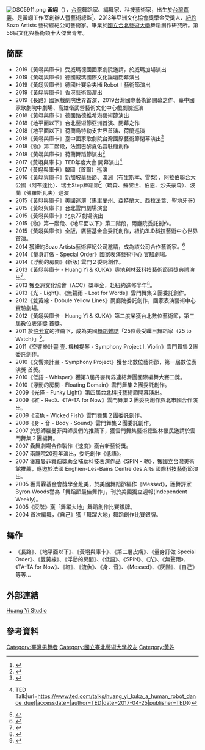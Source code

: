 {{otheruses|黃翊}}
[[File:DSC5911.png|thumb]]
'''黃翊'''（{{bd|1983年|10月26日|||catIdx=H黃}}），[[台灣|台灣]]舞蹈家、編舞家、科技藝術家，出生於[[台灣|台灣]][[嘉義|嘉義]]。是黃翊工作室創辦人暨藝術總監<ref>{{Cite web|url=http://www.huangyi.tw|title=黃翊工作室網站|accessdate=|author=|date=|publisher=}}</ref>、2013年亞洲文化協會獎學金受獎人、[[紐約|紐約]] Sozo Artists 藝術經紀公司藝術家。畢業於[[國立台北藝術大學|國立台北藝術大學]]舞蹈創作研究所。第56屆文化與藝術類十大傑出青年。

==簡歷==
*2019《黃翊與庫卡》受威瑪德國國家劇院邀請，於威瑪加場演出
*2019《黃翊與庫卡》德國威瑪國際文化論壇閉幕演出
*2019《黃翊與庫卡》德國杜賽朵夫Hi Robot！藝術節演出
*2019《黃翊與庫卡》香港藝術節演出
*2019《長路》國家戲劇院世界首演，2019台灣國際藝術節開幕之作、臺中國家歌劇院中劇場、高雄衛武營藝術文化中心戲劇院巡演
*2018《黃翊與庫卡》德國路德維希港藝術節演出
*2018《地平面以下》台北藝術節亞洲首演、閉幕之作
*2018《地平面以下》荷蘭烏特勒支世界首演、荷蘭巡演
*2018《黃翊與庫卡》臺中國家歌劇院台灣國際藝術節閉幕演出<ref>{{cite web|url=https://www.npac-ntt.org/npacnttprogram?uid=14&pid=425|title=存档副本|access-date=2018-08-17|archive-url=https://web.archive.org/web/20180817124837/https://www.npac-ntt.org/npacnttprogram?uid=14&pid=425|archive-date=2018-08-17|dead-url=yes}}</ref>
*2018《物》第二階段，法國巴黎夏佑宮駐館創作
*2018《黃翊與庫卡》荷蘭舞蹈節演出<ref>{{cite web |url=https://www.holland-dance.com/en/performance/huang-yi-kuka/}}</ref>
*2017《黃翊與庫卡》TED年度大會 開幕演出<ref>{{Cite web|title=Huang Yi & KUKA: A human-robot dance duet {{!}} TED Talk|url=https://www.ted.com/talks/huang_yi_kuka_a_human_robot_dance_duet|accessdate=|author=TED|date=2017-04-25|publisher=TED}}</ref>
*2017《黃翊與庫卡》韓國（首爾）巡演
*2016《黃翊與庫卡》新加坡華藝節、澳洲（布里斯本、雪梨）、阿拉伯聯合大公國（阿布達比）、瑞士Step舞蹈節<ref>{{Cite web|url=http://2016.steps.ch/en/programme|title=Dance Festival Steps 2016|accessdate=|author=MIGROS CULTURE PERCENTAGE|date=2016|publisher=}}{{Dead link|date=2018年6月 |bot=InternetArchiveBot |fix-attempted=no }}</ref>（琉森、蘇黎世、伯恩、沙夫豪森）、波蘭（佛羅斯瓦夫）巡演
*2015《黃翊與庫卡》美國巡演（馬里蘭州、亞特蘭大、西拉法葉、聖地牙哥）
*2015《黃翊與庫卡》台北雲門劇場演出
*2015《黃翊與庫卡》北京77劇場演出
*2015《物》第一階段、《地平面以下》第二階段，兩廳院委託創作。
*2015《黃翊與庫卡》全版，廣藝基金會委託創作，紐約3LD科技藝術中心世界首演。
*2014 獲紐約Sozo Artists藝術經紀公司邀請，成為該公司合作藝術家。<ref>{{Cite web|url=https://www.sozoartists.com/|title=Sozo Artists Website|accessdate=|author=Sozo Artists|date=|publisher=}}</ref>
*2014《量身訂做 - Special Order》國家表演藝術中心 實驗劇場。
*2014《浮動的房間》(新版) 雲門２委託創作。
*2013《黃翊與庫卡 - Huang Yi & KUKA》奧地利林茲科技藝術節頒獎典禮演出<ref>{{Cite web|url=https://www.aec.at/totalrecall/en/2013/09/05/huang-yi-kuka-prix-gala/|title=Huang Yi & KUKA – Prix Gala|accessdate=|author=Ars Electronica|date=2013-09-06|publisher=Ars Electronica}}</ref>。
*2013 獲亞洲文化協會（ACC）獎學金，赴紐約進修半年<ref>{{Cite web|url=https://www.asianculturalcouncil.org/our-grantees/huang-yi|title=Grantees of Asian Cultural Council|accessdate=|author=Asian Cultural Council|date=2013|publisher=Asian Cultural Council}}{{Dead link|date=2020年3月 |bot=InternetArchiveBot |fix-attempted=yes }}</ref>。
*2013《光 - Light》、《無聲雨 - Lost for Words》雲門舞集２團委託創作。
*2012《雙黃線 - Dobule Yellow Lines》兩廳院委託創作，國家表演藝術中心 實驗劇場。
*2012《黃翊與庫卡 - Huang Yi & KUKA》第二度榮獲台北數位藝術節，第三屆數位表演獎 首獎。
*2011 於[[許芳宜|許芳宜]]的推薦下，成為美國[[舞蹈雜誌|舞蹈雜誌]]「25位最受矚目舞蹈家（25 to Watch）」<ref>{{Cite web|url=https://en.wikipedia.org/wiki/Dance_Magazine%27s_%2225_to_Watch%22|title=Dance Magazine's "25 to Watch"|accessdate=|author=Dance Magazine|date=|publisher=Wikipedia}}</ref>。
*2011《交響樂計畫 壹. 機械提琴 - Symphony Project I. Violin》雲門舞集２團委託創作。
*2010《交響樂計畫 - Symphony Project》獲台北數位藝術節，第一屆數位表演獎 首獎。
*2010《低語 - Whisper》獲第3屆丹麥跨界連結舞團國際編舞大賽二獎。
*2010《浮動的房間 - Floating Domain》雲門舞集２團委託創作。
*2009《光怪 - Funky Light》第四屆台北科技藝術節開幕演出。
*2009《紅 - Red》、《TA-TA for Now》雲門舞集２團委託創作與北市國合作演出。
*2009《流魚 - Wicked Fish》雲門舞集２團委託創作。
*2008《身・音 - Body・Sound》雲門舞集２團委託創作。
*2007 於恩師羅曼菲與師長們的推薦下，獲雲門舞集藝術總監林懷民邀請於雲門舞集２團編舞。
*2007 驫舞劇場合作製作《速度》獲台新藝術獎。
*2007 兩廳院20週年演出，委託創作《低語》。
*2007 獲羅曼菲舞蹈獎助金補助科技表演作品《SPIN - 轉》，獲國立台灣美術館推薦，應邀於法國 Enghien-Les-Bains Centre des Arts 國際科技藝術節演出。
*2005 獲菁霖基金會獎學金赴美，於美國舞蹈節編作《Messed》，獲舞評家Byron Woods譽為「舞蹈節最佳舞作」，刊於美國獨立週報(Independent Weekly)。
*2005《灰階》獲「舞躍大地」舞蹈創作比賽銀牌。
*2004 首次編舞，《自己》獲「舞躍大地」舞蹈創作比賽銀牌。

==舞作==
* 《長路》、《地平面以下》、《黃翊與庫卡》、《第二層皮膚》、《量身訂做  Special Order》、《雙黃線》、《浮動的房間》、《低語》、《SPIN》、《光》、《無聲雨》、《TA-TA for Now》、《紅》、《流魚》、《身．音》、《Messed》、《灰階》、《自己》等等…

==外部連結==
[http://www.huangyi.tw Huang Yi Studio]

==參考資料==
[[Category:臺灣男舞者|Category:臺灣男舞者]]
[[Category:國立臺北藝術大學校友|Category:國立臺北藝術大學校友]]
[[Category:黄姓|Category:黄姓]]